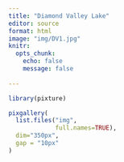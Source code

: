 ```yaml
---
title: "Diamond Valley Lake"
editor: source
format: html
image: "img/DV1.jpg"
knitr: 
  opts_chunk: 
    echo: false
    message: false
    
---
```


```r
library(pixture)

pixgallery(
  list.files("img", 
             full.names=TRUE),
  dim="350px",
  gap = "10px"
)
```

